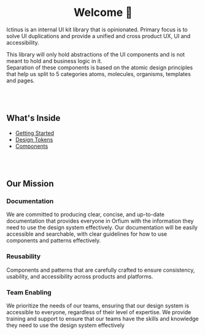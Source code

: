 
<Meta title="Guide/Welcome" />

<center>
  <h1>Welcome 👋</h1>
</center>

Ictinus is an internal UI kit library that is opinionated. Primary focus is to solve UI duplications and provide a unified and cross product UX, UI and accessibility.

This library will only hold abstractions of the UI components and is not meant to hold and business logic in it. <br />
Separation of these components is based on the atomic design principles that help us split to 5 categories atoms, molecules, organisms, templates and pages.

<br />
<br />

## What's Inside

- [Getting Started](?path=/story/guide-getting-started--page)
- [Design Tokens](?path=/story/design-tokens-about--page)
- [Components](?path=/story/design-system-avatar--avatar-with-icon)

<br />
<br />

## Our Mission

### Documentation

We are committed to producing clear, concise, and up-to-date documentation that provides everyone in Orfium with the information they need to use the design system effectively. Our documentation will be easily accessible and searchable, with clear guidelines for how to use components and patterns effectively.

### Reusability

Components and patterns that are carefully crafted to ensure consistency, usability, and accessibility across products and platforms.

### Team Enabling

We prioritize the needs of our teams, ensuring that our design system is accessible to everyone, regardless of their level of expertise. We provide training and support to ensure that our teams have the skills and knowledge they need to use the design system effectively
